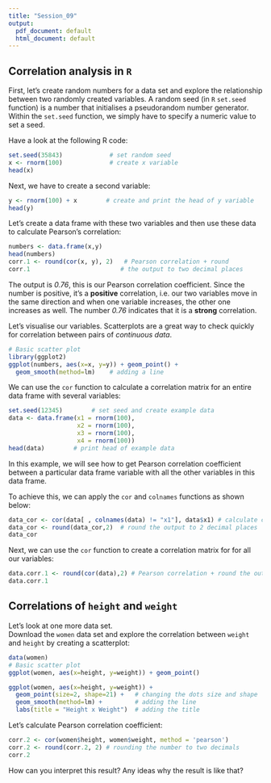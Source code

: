 ```yaml
---
title: "Session_09"
output:
  pdf_document: default
  html_document: default
---
```


## Correlation analysis in `R`

First, let's create random numbers for a data set and explore the relationship between two randomly created variables.
A random seed (in `R` `set.seed` function) is a number that initialises a pseudorandom number generator. Within the `set.seed` function, we simply have to specify a numeric value to set a seed.

Have a look at the following R code:

```r
set.seed(35843)             # set random seed
x <- rnorm(100)             # create x variable
head(x)
```

Next, we have to create a second variable:

```r
y <- rnorm(100) + x        # create and print the head of y variable
head(y)
```

Let's create a data frame with these two variables and then use these data to calculate Pearson's correlation:

```r
numbers <- data.frame(x,y)
head(numbers)
corr.1 <- round(cor(x, y), 2)   # Pearson correlation + round
corr.1                         # the output to two decimal places
```
  
The output is *0.76*, this is our Pearson correlation coefficient. Since the number is positive, it's a **positive** correlation, i.e. our two variables move in the same direction and when one variable increases, the other one increases as well. The number *0.76* indicates that it is a **strong** correlation.   

Let's visualise our variables. Scatterplots are a great way to check quickly for correlation between pairs of *continuous data*.   

```r
# Basic scatter plot
library(ggplot2)
ggplot(numbers, aes(x=x, y=y)) + geom_point() +
  geom_smooth(method=lm)    # adding a line
```


We can use the `cor` function to calculate a correlation matrix for an entire data frame with several variables:

```r
set.seed(12345)        # set seed and create example data
data <- data.frame(x1 = rnorm(100),
                   x2 = rnorm(100),
                   x3 = rnorm(100),
                   x4 = rnorm(100))
head(data)        # print head of example data
```

In this example, we will see how to get Pearson correlation coefficient between a particular data frame variable with all the other variables in this data frame.

To achieve this, we can apply the `cor` and `colnames` functions as shown below:

```r
data_cor <- cor(data[ , colnames(data) != "x1"], data$x1) # calculate correlation
data_cor <- round(data_cor,2)  # round the output to 2 decimal places
data_cor
```

Next, we can use the `cor` function to create a correlation matrix for for all our variables:

```r
data.corr.1 <- round(cor(data),2) # Pearson correlation + round the output
data.corr.1
```


## Correlations of `height` and `weight`

Let's look at one more data set.  
Download the `women` data set and explore the correlation between `weight` and `height` by creating a scatterplot:

```r
data(women)
# Basic scatter plot
ggplot(women, aes(x=height, y=weight)) + geom_point()

ggplot(women, aes(x=height, y=weight)) + 
  geom_point(size=2, shape=21) +   # changing the dots size and shape
  geom_smooth(method=lm) +         # adding the line 
  labs(title = "Height x Weight")  # adding the title
```   
Let's calculate Pearson correlation coefficient:

```r
corr.2 <- cor(women$height, women$weight, method = 'pearson')
corr.2 <- round(corr.2, 2) # rounding the number to two decimals
corr.2
```    
  
How can you interpret this result? Any ideas why the result is like that?
